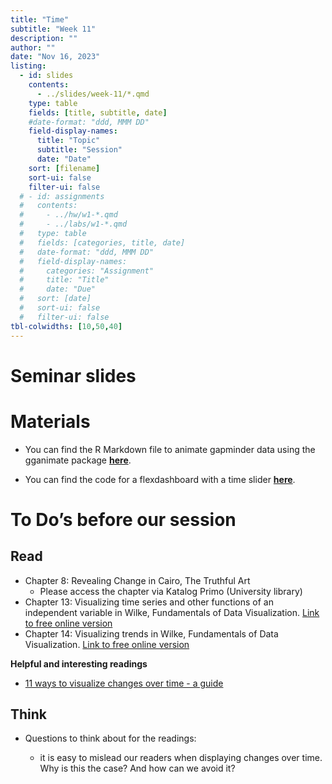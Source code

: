 ```yaml
---
title: "Time"
subtitle: "Week 11"
description: ""
author: ""
date: "Nov 16, 2023"
listing:
  - id: slides
    contents:
      - ../slides/week-11/*.qmd
    type: table
    fields: [title, subtitle, date]
    #date-format: "ddd, MMM DD"
    field-display-names:
      title: "Topic"
      subtitle: "Session"
      date: "Date"
    sort: [filename]
    sort-ui: false
    filter-ui: false
  # - id: assignments
  #   contents:
  #     - ../hw/w1-*.qmd
  #     - ../labs/w1-*.qmd
  #   type: table
  #   fields: [categories, title, date]
  #   date-format: "ddd, MMM DD"
  #   field-display-names:
  #     categories: "Assignment"
  #     title: "Title"
  #     date: "Due"
  #   sort: [date]
  #   sort-ui: false
  #   filter-ui: false
tbl-colwidths: [10,50,40]
---
```


# Seminar slides

::: {#slides}
:::

# Materials

-   You can find the R Markdown file to animate gapminder data using the gganimate package [**here**](https://ilias.uni-mannheim.de/goto.php?target=file_1455164_download&client_id=ILIAS).

-   You can find the code for a flexdashboard with a time slider [**here**](https://ilias.uni-mannheim.de/goto.php?target=file_1455165_download&client_id=ILIAS).

# To Do's before our session

::: panel-tabset
## Read

-   Chapter 8: Revealing Change in Cairo, The Truthful Art
    -   Please access the chapter via Katalog Primo (University library)
-   Chapter 13: Visualizing time series and other functions of an independent variable in Wilke, Fundamentals of Data Visualization. [Link to free online version](https://clauswilke.com/dataviz/time-series.html)
-   Chapter 14: Visualizing trends in Wilke, Fundamentals of Data Visualization. [Link to free online version](https://clauswilke.com/dataviz/visualizing-trends.html)

**Helpful and interesting readings**

-   [11 ways to visualize changes over time - a guide](https://flowingdata.com/2010/01/07/11-ways-to-visualize-changes-over-time-a-guide/)

## Think

-   Questions to think about for the readings:

    -   it is easy to mislead our readers when displaying changes over time. Why is this the case? And how can we avoid it?
:::
